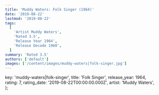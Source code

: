 ```yaml
---
title: 'Muddy Waters: Folk Singer (1964)'
date: '2019-08-22'
lastmod: '2019-08-22'
tags:
  [
    'Artist Muddy Waters',
    'Rated 3.5',
    'Release Year 1964',
    'Release Decade 1960',
  ]
summary: 'Rated 3.5'
authors: ['default']
images: ['/content/images/muddy-waters|folk-singer.jpg']
---
```


  key: 'muddy-waters|folk-singer',
  title: 'Folk Singer',
  release_year: 1964,
  rating: 7,
  rating_date: '2019-08-22T00:00:00.000Z',
  artist: 'Muddy Waters',
};

<MusicRating data={data} />
